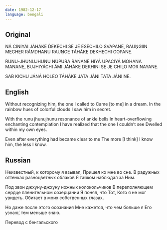 ```yaml
---
date: 1982-12-17
language: bengali
---
```


## Original

NÁ CINIYÁI JÁHÁKE D́EKECHI
SE JE ESECHILO SVAPANE,
RAUṊGIIN MEGHER RÁMDHANU RAUṊGE
TÁHÁKE DEKHECHI GOPANE.

RUNU-JHUNUJHUNU NÚPURA RAŃANE
HIYÁ UPACIYÁ MOHANA MANANE,
BUJHIYÁCHI ÁMI JÁHÁKE DEKHINI
SE JE CHILO MOR NAYANE.

SAB KICHU JÁNÁ HOLEO TÁHÁKE
JATA JÁNI TATA JÁNI NE.

## English

Without recognizing him, the one I called to
Came [to me] in a dream.
In the rainbow hues of colorful clouds
I saw him in secret.

With the runu jhunujhunu resonance of ankle bells
In heart-overflowing enchanting contemplation
I have realized that the one I couldn’t see
Dwelled within my own eyes.

Even after everything had became clear to me
The more [I think] I know him, the less I know.

## Russian

Неизвестный, к которому я взывал,
Пришел ко мне во сне.
В радужных оттенках разноцветных облаков
Я тайком наблюдал за Ним.

Под звон джхуну-джхуну ножных колокольчиков
В переполняющем сердце пленительном созерцании
Я понял, что Тот, Кого я не мог увидеть.
Обитает в моих собственных глазах.

Но даже после этого осознания
Мне кажется, что чем больше я Его узнаю́,
тем меньше знаю.

Перевод с бенгальского
